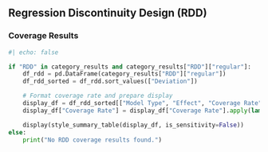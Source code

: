 ## Regression Discontinuity Design (RDD)

### Coverage Results

```python
#| echo: false

if "RDD" in category_results and category_results["RDD"]["regular"]:
    df_rdd = pd.DataFrame(category_results["RDD"]["regular"])
    df_rdd_sorted = df_rdd.sort_values(["Deviation"])

    # Format coverage rate and prepare display
    display_df = df_rdd_sorted[["Model Type", "Effect", "Coverage Rate", "Status", "Repetitions", "DoubleML Version", "Last Modified"]].copy()
    display_df["Coverage Rate"] = display_df["Coverage Rate"].apply(lambda x: f"{x:.3f}")

    display(style_summary_table(display_df, is_sensitivity=False))
else:
    print("No RDD coverage results found.")
```
